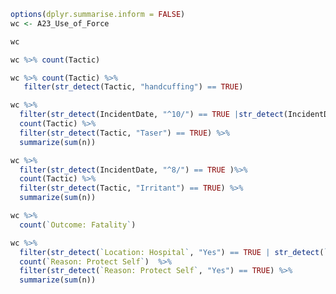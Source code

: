 ```r
options(dplyr.summarise.inform = FALSE)
wc <- A23_Use_of_Force

wc
```

```r
wc %>% count(Tactic)
```

```r
wc %>% count(Tactic) %>% 
   filter(str_detect(Tactic, "handcuffing") == TRUE)

```

```r
wc %>%
  filter(str_detect(IncidentDate, "^10/") == TRUE |str_detect(IncidentDate, "^11/") == TRUE |str_detect(IncidentDate, "^12/") == TRUE ) %>% 
  count(Tactic) %>% 
  filter(str_detect(Tactic, "Taser") == TRUE) %>% 
  summarize(sum(n))

```

```r
wc %>%
  filter(str_detect(IncidentDate, "^8/") == TRUE )%>% 
  count(Tactic) %>% 
  filter(str_detect(Tactic, "Irritant") == TRUE) %>% 
  summarize(sum(n))
```

```r
wc %>% 
  count(`Outcome: Fatality`)

```

```r
wc %>%
  filter(str_detect(`Location: Hospital`, "Yes") == TRUE | str_detect(`Location: Stadium`, "Yes") == TRUE)%>% 
  count(`Reason: Protect Self`)  %>%
  filter(str_detect(`Reason: Protect Self`, "Yes") == TRUE) %>%
  summarize(sum(n))
```

